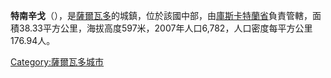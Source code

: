 '''特南辛戈'''（{{lang-es|Tenancingo}}），是[[薩爾瓦多|薩爾瓦多]]的城鎮，位於該國中部，由[[庫斯卡特蘭省|庫斯卡特蘭省]]負責管轄，面積38.33平方公里，海拔高度597米，2007年人口6,782，人口密度每平方公里176.94人。

{{Coord|13|50|N|88|59|W|display=title}}

{{ElSalvador-geo-stub}}
[[Category:薩爾瓦多城市|Category:薩爾瓦多城市]]